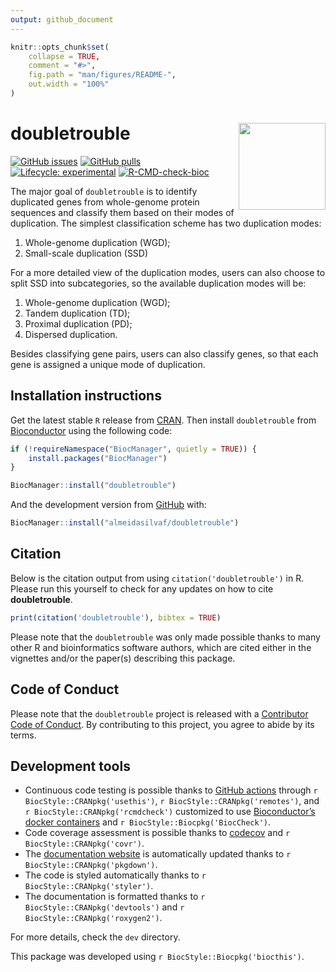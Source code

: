 ```yaml
---
output: github_document
---
```


<!-- README.md is generated from README.Rmd. Please edit that file -->

```r
knitr::opts_chunk$set(
    collapse = TRUE,
    comment = "#>",
    fig.path = "man/figures/README-",
    out.width = "100%"
)
```

# doubletrouble <img src="man/figures/logo.png" align="right" height="139" />

<!-- badges: start -->
[![GitHub issues](https://img.shields.io/github/issues/almeidasilvaf/doubletrouble)](https://github.com/almeidasilvaf/doubletrouble/issues)
[![GitHub pulls](https://img.shields.io/github/issues-pr/almeidasilvaf/doubletrouble)](https://github.com/almeidasilvaf/doubletrouble/pulls)
[![Lifecycle: experimental](https://img.shields.io/badge/lifecycle-experimental-orange.svg)](https://lifecycle.r-lib.org/articles/stages.html#experimental)
[![R-CMD-check-bioc](https://github.com/almeidasilvaf/doubletrouble/actions/workflows/R-CMD-check-bioc.yaml/badge.svg)](https://github.com/almeidasilvaf/doubletrouble/actions/workflows/R-CMD-check-bioc.yaml)
<!-- badges: end -->

The major goal of `doubletrouble` is to identify duplicated genes from
whole-genome protein sequences and classify them based on their modes
of duplication. The simplest classification scheme has two duplication modes: 

1. Whole-genome duplication (WGD);
2. Small-scale duplication (SSD)

For a more detailed view of the duplication modes, users can also choose to
split SSD into subcategories, so the available duplication modes will be:

1. Whole-genome duplication (WGD);
2. Tandem duplication (TD);
3. Proximal duplication (PD);
4. Dispersed duplication.

Besides classifying gene pairs, users can also classify genes, so that
each gene is assigned a unique mode of duplication.

## Installation instructions

Get the latest stable `R` release from [CRAN](http://cran.r-project.org/). Then install `doubletrouble` from [Bioconductor](http://bioconductor.org/) using the following code:

```r
if (!requireNamespace("BiocManager", quietly = TRUE)) {
    install.packages("BiocManager")
}

BiocManager::install("doubletrouble")
```

And the development version from [GitHub](https://github.com/almeidasilvaf/doubletrouble) with:

```r
BiocManager::install("almeidasilvaf/doubletrouble")
```

## Citation

Below is the citation output from using `citation('doubletrouble')` in R. Please
run this yourself to check for any updates on how to cite __doubletrouble__.

```r
print(citation('doubletrouble'), bibtex = TRUE)
```

Please note that the `doubletrouble` was only made possible thanks to many other R and bioinformatics software authors, which are cited either in the vignettes and/or the paper(s) describing this package.

## Code of Conduct

Please note that the `doubletrouble` project is released with a [Contributor Code of Conduct](http://bioconductor.org/about/code-of-conduct/). By contributing to this project, you agree to abide by its terms.

## Development tools

* Continuous code testing is possible thanks to [GitHub actions](https://www.tidyverse.org/blog/2020/04/usethis-1-6-0/)  through `r BiocStyle::CRANpkg('usethis')`, `r BiocStyle::CRANpkg('remotes')`, and `r BiocStyle::CRANpkg('rcmdcheck')` customized to use [Bioconductor's docker containers](https://www.bioconductor.org/help/docker/) and `r BiocStyle::Biocpkg('BiocCheck')`.
* Code coverage assessment is possible thanks to [codecov](https://codecov.io/gh) and `r BiocStyle::CRANpkg('covr')`.
* The [documentation website](http://almeidasilvaf.github.io/doubletrouble) is automatically updated thanks to `r BiocStyle::CRANpkg('pkgdown')`.
* The code is styled automatically thanks to `r BiocStyle::CRANpkg('styler')`.
* The documentation is formatted thanks to `r BiocStyle::CRANpkg('devtools')` and `r BiocStyle::CRANpkg('roxygen2')`.

For more details, check the `dev` directory.

This package was developed using `r BiocStyle::Biocpkg('biocthis')`.


